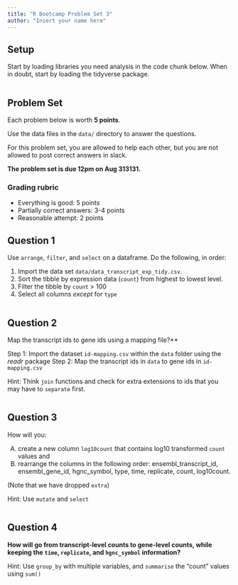 ```yaml
---
title: "R Bootcamp Problem Set 3"
author: "Insert your name here"
---
```


## Setup

Start by loading libraries you need analysis in the code chunk below.
When in doubt, start by loading the tidyverse package.

```r

```

## Problem Set

Each problem below is worth **5 points**.

Use the data files in the `data/` directory to answer the questions.

For this problem set, you are allowed to help each other, but you are not allowed to post correct answers in slack.

**The problem set is due 12pm on Aug 313131.**

### Grading rubric

- Everything is good: 5 points
- Partially correct answers: 3-4 points
- Reasonable attempt: 2 points

## Question 1 

Use `arrange`, `filter`, and `select` on a dataframe. Do the following, in order:

1. Import the data set `data/data_transcript_exp_tidy.csv`. 
2. Sort the tibble by expression data (`count`) from highest to lowest level.
3. Filter the tibble by `count` > 100
4. Select all columns *except* for `type`

```r

```


## Question 2 

Map the transcript ids to gene ids using a mapping file?**

Step 1: Import the dataset `id-mapping.csv` within the `data` folder using the _readr_ package
Step 2: Map the transcript ids in `data` to gene ids in `id-mapping.csv` 

Hint: Think `join` functions and check for extra extensions to ids that you may have to `separate` first. 

```r

```


## Question 3 

How will you:

A) create a new column `log10count` that contains log10 transformed `count` values and
B) rearrange the columns in the following order: ensembl_transcript_id, ensembl_gene_id, hgnc_symbol, type, time, replicate, count, log10count.

(Note that we have dropped `extra`)

Hint: Use `mutate` and `select`

```r

```

## Question 4 

**How will go from transcript-level counts to gene-level counts, while keeping the `time`, `replicate`, and `hgnc_symbol` information?**

Hint: Use `group_by` with multiple variables, and `summarise` the "count" values using `sum()`

```r

```
